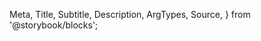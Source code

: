   Meta,
  Title,
  Subtitle,
  Description,
  ArgTypes,
  Source,
} from '@storybook/blocks';

<Meta
  title="Merchant Tools/Gross Payments Chart"
  Components="justifi-gross-payment-chart"
  of={JustifiGrossPaymentChart}
/>

<Title />

Component to render chart displaying last 30 days of gross payment data.

# Index

- [Props](#props)
- [Example usage](#example-usage)

# Props

---

<ArgTypes exclude={['css-variables']} />

<Authorization
  actions={['read']}
  entity="account"
  identification="account_id"
/>

# Example Usage

---

<Source dark language="html" code={example} />
